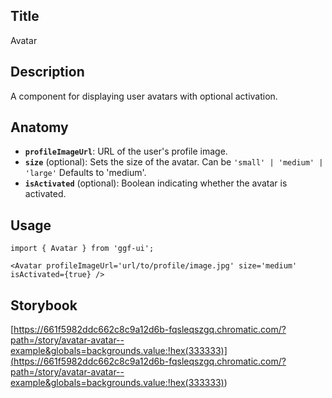 ## Title

Avatar

## Description

A component for displaying user avatars with optional activation.

## Anatomy

- **`profileImageUrl`**: URL of the user's profile image.
- **`size`** (optional): Sets the size of the avatar. Can be `'small' | 'medium' | 'large'` Defaults to 'medium'.
- **`isActivated`** (optional): Boolean indicating whether the avatar is activated.

## Usage

```tsx
import { Avatar } from 'ggf-ui';
```

```tsx
<Avatar profileImageUrl='url/to/profile/image.jpg' size='medium' isActivated={true} />
```

## Storybook

[https://661f5982ddc662c8c9a12d6b-fqsleqszgq.chromatic.com/?path=/story/avatar-avatar--example&globals=backgrounds.value:!hex(333333)](<https://661f5982ddc662c8c9a12d6b-fqsleqszgq.chromatic.com/?path=/story/avatar-avatar--example&globals=backgrounds.value:!hex(333333)>)
